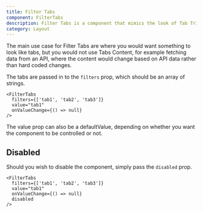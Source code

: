 ```yaml
---
title: Filter Tabs
component: FilterTabs
description: Filter Tabs is a component that mimics the look of Tab Trigger Lists whilst not containing the rest of Tabs logic.
category: Layout
---
```


The main use case for Filter Tabs are where you would want something to look like tabs, but you would not use Tabs Content, for example fetching data from an API, where the content would change based on API data rather than hard coded changes.

The tabs are passed in to the `filters` prop, which should be an array of strings.

```tsx preview
<FilterTabs
  filters={['tab1', 'tab2', 'tab3']}
  value="tab1"
  onValueChange={() => null}
/>
```

The value prop can also be a defaultValue, depending on whether you want the component to be controlled or not.

## Disabled

Should you wish to disable the component, simply pass the `disabled` prop.

```tsx preview
<FilterTabs
  filters={['tab1', 'tab2', 'tab3']}
  value="tab1"
  onValueChange={() => null}
  disabled
/>
```
